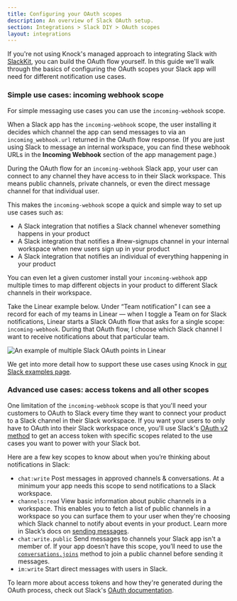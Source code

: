 ```yaml
---
title: Configuring your OAuth scopes
description: An overview of Slack OAuth setup.
section: Integrations > Slack DIY > OAuth scopes
layout: integrations
---
```


If you're not using Knock's managed approach to integrating Slack with [SlackKit](/integrations/chat/slack-kit/overview), you can build the OAuth flow yourself. In this guide we'll walk through the basics of configuring the OAuth scopes your Slack app will need for different notification use cases.

### Simple use cases: incoming webhook scope

For simple messaging use cases you can use the `incoming-webhook` scope.

When a Slack app has the `incoming-webhook` scope, the user installing it decides which channel the app can send messages to via an `incoming_webhook.url` returned in the OAuth flow response. (If you are just using Slack to message an internal workspace, you can find these webhook URLs in the **Incoming Webhook** section of the app management page.)

During the OAuth flow for an `incoming-webhook` Slack app, your user can connect to any channel they have access to in their Slack workspace. This means public channels, private channels, or even the direct message channel for that individual user.

This makes the `incoming-webhook` scope a quick and simple way to set up use cases such as:

- A Slack integration that notifies a Slack channel whenever something happens in your product
- A Slack integration that notifies a #new-signups channel in your internal workspace when new users sign up in your product
- A Slack integration that notifies an individual of everything happening in your product

You can even let a given customer install your `incoming-webhook` app multiple times to map different objects in your product to different Slack channels in their workspace.

Take the Linear example below. Under “Team notification” I can see a record for each of my teams in Linear — when I toggle a Team on for Slack notifications, Linear starts a Slack OAuth flow that asks for a single scope: `incoming-webhook`. During that OAuth flow, I choose which Slack channel I want to receive notifications about that particular team.

![An example of multiple Slack OAuth points in Linear](/images/linear-slack-start-oauth-flow.png)

We get into more detail how to support these use cases using Knock in [our Slack examples page](/integrations/chat/slack/slack-examples).

### Advanced use cases: access tokens and all other scopes

One limitation of the `incoming-webhook` scope is that you'll need your customers to OAuth to Slack every time they want to connect your product to a Slack channel in their Slack workspace. If you want your users to only have to OAuth into their Slack workspace once, you'll use Slack's [OAuth v2 method](https://api.slack.com/authentication/oauth-v2) to get an access token with specific scopes related to the use cases you want to power with your Slack bot.

Here are a few key scopes to know about when you’re thinking about notifications in Slack:

- `chat:write` Post messages in approved channels & conversations. At a minimum your app needs this scope to send notifications to a Slack workspace.
- `channels:read` View basic information about public channels in a workspace. This enables you to fetch a list of public channels in a workspace so you can surface them to your user when they're choosing which Slack channel to notify about events in your product. Learn more in Slack’s docs on [sending messages](https://api.slack.com/messaging/sending).
- `chat:write.public` Send messages to channels your Slack app isn't a member of. If your app doesn’t have this scope, you’ll need to use the [`conversations.joins`](https://api.slack.com/methods/conversations.join) method to join a public channel before sending it messages.
- `im:write` Start direct messages with users in Slack.

To learn more about access tokens and how they're generated during the OAuth process, check out Slack's [OAuth documentation](https://api.slack.com/authentication/oauth-v2).
